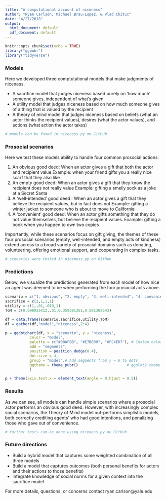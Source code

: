 ```yaml
---
title: "A computational account of niceness"
author: "Ryan Carlson, Michael Brau-Lopez, & Vlad Chituc"
date: "4/27/2018"
output:
  html_document: default
  pdf_document: default
---
```

```r
knitr::opts_chunk$set(echo = TRUE)
library("ggpubr")
library("tidyverse")
```

### Models

Here we developed three comptutational models that make judgments of niceness.

- A sacrifice model that judges niceness based purely on 'how much' someone gives, independent of what's given
- A utility model that judges niceness based on how much someone gives of a thing that is valued by the recipient
- A theory of mind model that judges niceness based on beliefs (what an actor thinks the recipient values), desires (what the actor values), and actions (what action the actor takes)


```r
# models can be found in niceness.py on GitHub 
```

### Prosocial scenarios

Here we test these models ability to handle four common prosocial actions:

1. An obvious good deed: When an actor gives a gift that both the actor and recipient value
  Example: when your friend gifts you a really nice scarf that they also like
2. An empty good deed: When an actor gives a gift that they know the recipient does not really value
  Example: gifting a smelly sock as a joke at a Secret Santa
3. A 'well-intended' good deed : When an actor gives a gift that they believe the recipient values, but in fact does not
  Example: gifting a winter jacket to someone who is about to move to California
4. A 'convenient' good deed: When an actor gifts something that they do not value themselves, but believe the recipient values.
  Example: gifting a book when you happen to own two copies
  
Importantly, while these scenarios focus on gift giving, the themes of these four prosocial scenarios (empty, well-intended, and empty acts of kindness) extend across to a broad variety of prosocial domains such as donating, volunteering, offering emotional support, and cooperating in complex tasks.

```r
# scenarios were tested in niceness.py on GitHub
```

### Predictions

Below, we visualize the predictions generated from each model of how nice an agent was deemed to be when performing the four prosocial acts above.

```r

scenario = c("1. obvious", "2. empty", "3. well-intended", "4. convenient")
sacrifice = c(1,1,1,1)
utility = c(1,.01,.010,1)
ToM = c(0.696925412,.01,0.359381361,0.501368643)

df = data.frame(scenario,sacrifice,utility,ToM)
df = gather(df,"model","niceness",2:4)

p = ggdotchart(df, x = "scenario", y = "niceness",
           color = "model",
           palette = c("#00AFBB", "#E7B800", "#FC4E07"), # Custom color palette
           add = "segments",
           position = position_dodge(0.4),
           dot.size = 4,
           group = "model",# Add segments from y = 0 to dots
           ggtheme = theme_pubr()                      # ggplot2 theme
           )

p + theme(axis.text.x = element_text(angle = 0,hjust = 0.5))

```

### Results

As we can see, all models can handle simple scenarios where a prosocial actor performs an obvious good deed.
However, with increasingly complex social scenarios, the Theory of Mind model out-performs simplistic models, 
both correctly crediting agents' who had good intentions, and penalizing those who gave out of convenience.



```r
# further tests can be done using niceness.py on GitHub 
```

### Future directions

- Build a hybrid model that captures some weighted combination of all three models
- Build a model that captures outcomes (both personal benefits for actors and their actions to those benefits)
- Integrate knowledge of social norms for a given context into the sacrifice model






   

For more details, questions, or concerns contact ryan.carlson@yale.edu
